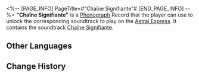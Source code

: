 <%-- [PAGE_INFO]
PageTitle=#"Chaîne Signifiante"#
[END_PAGE_INFO] --%>
{{Item Infobox
|id          = 210314
|image       = Item Chaîne Signifiante.png
|type        = Disk
|invCategory = Valuables
|rarity      = 3
|effect      = 
|description = A record that can be played on the Express' phonograph. It might be a chance acquisition or a gift from someone else. All sorts of memories surge up when the music plays &mdash; the smiles, encounters, touches, and the excitement of battle. Maybe that is why people still collect records even as society rapidly advances.<br />The current record contains the track "Chaîne Signifiante."
}}
{{Description|''Please piece together the fragmented existence into a portrait of the world.''}}
'''"Chaîne Signifiante"''' is a [[Phonograph]] Record that the player can use to unlock the corresponding soundtrack to play on the [[Astral Express]]. It contains the soundtrack [[Chaîne Signifiante]].

==Other Languages==
{{Other Languages
|en   = "Chaîne Signifiante"
|zhs  = 《能指链条》
|zht  = 《能指鏈條》
|ja   = 『シニフィアン連鎖』
|ko   = ≪의미화 연쇄≫
|es   = Cadena significante
|fr   = « Chaîne Signifiante »
|ru   = Chaîne Signifiante
|th   = "Chaîne Signifiante"
|vi   = Sợi Dây Liên Kết
|de   = „Chaîne Signifiante“
|id   = "Chaîne Signifiante"
|pt   = "Chaîne Signifiante"
}}

==Change History==
{{Change History|2.0}}